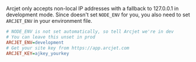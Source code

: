 
Arcjet only accepts non-local IP addresses with a fallback to 127.0.0.1 in
development mode. Since <FrameworkName client:load /> doesn't set `NODE_ENV` for
you, you also need to set `ARCJET_ENV` in your environment file.

```ini title=".env.local"
# NODE_ENV is not set automatically, so tell Arcjet we're in dev
# You can leave this unset in prod
ARCJET_ENV=development
# Get your site key from https://app.arcjet.com
ARCJET_KEY=ajkey_yourkey
```
